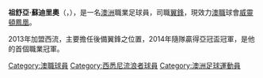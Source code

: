 {{Infobox football biography
| name                = 蘇迪里奧
| fullname            = 祖舒亞·占士·艾利·蘇迪里奧<BR>Jaushua James Elie Sotirio
| image = Jaushua Sotirio-20151030.jpg
| birth_date          = {{birth date and age|df=yes|1995|10|11}}
| birth_place         = [[悉尼|悉尼]]、[[澳洲|澳洲]]
| height              = {{height|m=1.75}}
| position            = [[翼鋒|翼鋒]] / [[前鋒|前鋒]]
| currentclub         = [[威靈頓鳳凰|威靈頓鳳凰]]
| clubnumber          = 11
| youthyears1         = {{0}}{{0}}{{0}}{{0}}–2013
| youthclubs1         = [[馬干尼種馬|馬干尼種馬]]
| youthyears2         = 2013–
| youthclubs2         = [[西悉尼流浪者|西悉尼流浪者]]
| years1              = 2013
| caps1               = 4
| goals1              = 1
| clubs1              = [[馬干尼種馬|馬干尼種馬]]
| years2              = 2013–2019
| caps2               = 81
| goals2              = 11
| clubs2              = [[西悉尼流浪者|西悉尼流浪者]]
| years3              = 2019–
| caps3               = 2
| goals3              = 0
| clubs3              = [[威靈頓鳳凰|威靈頓鳳凰]]
| nationalyears1 = 2014–
| nationalteam1 = [[澳洲U20|澳洲U20]]
| nationalcaps1 = 7
| nationalgoals1 = 1
| nationalyears2 = 2014–
| nationalteam2 = [[澳洲U23|澳洲U23]]
| nationalcaps2 = 6
| nationalgoals2 = 3
| club-update         = 20 October 2019
| nationalteam-update = 23 July 2017
}}

'''祖舒亞·蘇迪里奧'''（{{lang-en|Jaushua Sotirio}}，{{bd|1995年|10月11日}}），是一名[[澳洲|澳洲]]職業足球員，司職[[翼鋒|翼鋒]]，現效力[[澳職|澳職]]球會[[威靈頓鳳凰|威靈頓鳳凰]]。

2013年加盟西流，主要擔任後備翼鋒之位置，2014年隨隊贏得亞冠盃冠軍，是他的首個職業冠軍。

{{DEFAULTSORT: Sotirio, Jaushua}}
[[Category:澳職球員|Category:澳職球員]]
[[Category:西悉尼流浪者球員|Category:西悉尼流浪者球員]]
[[Category:澳洲足球運動員|Category:澳洲足球運動員]]


{{fbr-stub}}